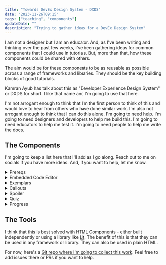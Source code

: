```yaml
---
title: "Towards DevEx Design System - DXDS"
date: "2023-11-26T09:15"
tags: ["teaching", "components"]
updateDate: ""
description: "Trying to gather ideas for a DevEx Design System"
---
```


I am not a designer but I am an educator. And, as I've been writing and thinking over the past few weeks, I've been gathering ideas for common components that I could use in tutorials. But, more than that, how these components could be shared with others. 

The aim would be for these components to be as reusable as possible across a range of frameworks and libraries. They should be the key building blocks of good tutorials.

Kamran Ayub has talk about this as "Developer Experience Design System" or DXDS for short. I like that name and I'm going to use that here.

I'm not arrogant enough to think that I'm the first person to think of this and would love to hear from others who have done similar work. I'm also not arrogant enough to think that I can do this alone. I'm going to need help. I'm going to need designers and developers to help me build this. I'm going to need educators to help me test it. I'm going to need people to help me write the docs. 

## The Components

I'm going to keep a list here that I'll add as I go along. Reach out to me on socials if you have more ideas. And, if you want to help, let me know.


<details>
<summary>Prereqs</summary>

I've created a [blog post including this one already](/posts/enhancing-tutorials) leaning on the work from the Astro docs. Before someone engages in a tutorial, they need to have the right tools installed. They also need the right prior knowledge. This component should be able to handle both of those.

It should also link to the relevant docs for the tools and the prior knowledge if necessary.

This needs more design work but I think it's a good start.
</details>

<details>
<summary>Embedded Code Editor</summary>

My first attempt at this was [a blog post](/posts/on-embedded-code-editors) where I tried to build a code editor that could be embedded in a blog post. It was a start but it was a bit clunky. I think it can do done better.
</details>
<details>

<summary>Exemplars</summary>

This would be a component that would clearly show examples of the code that the user is going to write. It would be a way to show the user what they are going to build. It would also be a way to show the user what the code should look like at the end of the tutorial.

I'm not quite sure what this looks like yet.
</details>

<details>
<summary>Callouts</summary>

This would be to call out important information. It could be a warning, a tip, a note, or something else. It could call out common errors or common misconceptions. It could also be used to highlight links to other concepts and areas.
</details>

<details>
<summary>Spoiler</summary>
I've begun this already with the [spoiler component](/posts/spoiler-component). This would be a way to hide information that the user can reveal when they want to. It could be used to hide the answer to a quiz or the solution to a problem.
</details>
<details>
<summary>Quiz</summary>
This is a component for a simple knowledge check. It could be a multiple choice question or a true/false question. It could also be a fill in the blank question. It could also be a question that requires the user to write code. 

I've begun this already with the [quiz component](/posts/enhancing-tutorials) here. As before, I borrowed from the Astro docs which are ace but my colours are a bit off.
</details>
<details>
<summary>Progress</summary>
This would be a way to show the user how far they are through the tutorial. It could be a progress bar or a percentage. It could also be a list of steps that the user has to complete. It could also be a list of steps that the user has completed.

There is lots of prior art for these.

- [Astro Docs (again!)](https://docs.astro.build/getting-started/introduction)
- [Dopt](https://docs.dopt.com/components/react/checklist/) - they call themselves a design system for onboarding and education
- [Medusa.js](https://docs.medusajs.com/recipes) - this was pointed out by Kumran again. It's a great example of showing progress. 
</details>

## The Tools

I think that this is best solved with HTML Components - either built independently or using a library like [Lit](https://lit.dev/docs/). The benefit of this is that they can be used in any framework or library. They can also be used in plain HTML.

For now, here's a [Git repo where I'm going to collect this work](https://github.com/doingandlearning/dxds). Feel free to add issues there or PRs if you want to help.
